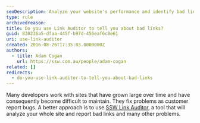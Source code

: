 ```yaml
---
seoDescription: Analyze your website's performance and identify bad links with SSW Link Auditor, a tool that offers comprehensive site analysis.
type: rule
archivedreason:
title: Do you use Link Auditor to tell you about bad links?
guid: 830236a5-dfaa-445f-b97d-456eaf6c8e61
uri: use-link-auditor
created: 2016-08-26T17:35:03.0000000Z
authors:
  - title: Adam Cogan
    url: https://ssw.com.au/people/adam-cogan
related: []
redirects:
  - do-you-use-link-auditor-to-tell-you-about-bad-links
---
```


Many developers work with sites that have grown large over time and have consequently become difficult to maintain. They fix problems as customer report bugs. A better approach is to use [SSW Link Auditor](https://sswlinkauditor.com/), a tool that will analyze your whole site and report bad links and many other problems.
